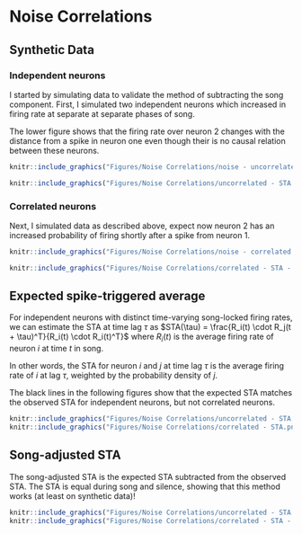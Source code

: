# Noise Correlations

## Synthetic Data

### Independent neurons 

I started by simulating data to validate the method of subtracting the song component.
First, I simulated two independent neurons which increased in firing rate at separate at separate phases of song.

The lower figure shows that the firing rate over neuron 2 changes with the distance from a spike in neuron one even though their is no causal relation between these neurons. 

```R
knitr::include_graphics("Figures/Noise Correlations/noise - uncorrelated - syllable.png")
```


```R
knitr::include_graphics("Figures/Noise Correlations/uncorrelated - STA - observed.png")
```

### Correlated neurons 

Next, I simulated data as described above, expect now neuron 2 has an increased probability of firing shortly after a spike from neuron 1.

```R
knitr::include_graphics("Figures/Noise Correlations/noise - correlated - syllable.png")
```


```R
knitr::include_graphics("Figures/Noise Correlations/correlated - STA - observed.png")
```

## Expected spike-triggered average

For independent neurons with distinct time-varying song-locked firing rates, we can estimate the STA at time lag $\tau$ as $STA(\tau) = \frac{R_i(t) \cdot R_j(t + \tau)^T}{R_i(t) \cdot R_i(t)^T}$ where $R_i(t)$ is the average firing rate of neuron _i_ at time _t_ in song.

In other words, the STA for neuron _i_ and _j_ at time lag $\tau$ is the average firing rate of _i_ at lag $\tau$, weighted by the probability density of _j_.

The black lines in the following figures show that the expected STA matches the observed STA for independent neurons, but not correlated neurons.

```R
knitr::include_graphics("Figures/Noise Correlations/uncorrelated - STA.png")
knitr::include_graphics("Figures/Noise Correlations/correlated - STA.png")

```

## Song-adjusted STA

The song-adjusted STA is the expected STA subtracted from the observed STA. The STA is equal during song and silence, showing that this method works (at least on synthetic data)!

```R
knitr::include_graphics("Figures/Noise Correlations/uncorrelated - STA - Song adjusted.png")
knitr::include_graphics("Figures/Noise Correlations/correlated - STA - Song adjusted.png")

```